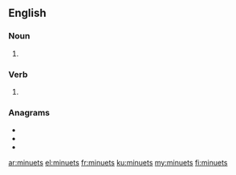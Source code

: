 ==English==

===Noun===
{{head|en|noun plural form}}

# {{plural of|minuet|lang=en}}

===Verb===
{{head|en|verb form}}

# {{en-third-person singular of|minuet}}

===Anagrams===
* {{l|en|minutes}}
* {{l|en|mustine}}
* {{l|en|untimes}}

[[ar:minuets]]
[[el:minuets]]
[[fr:minuets]]
[[ku:minuets]]
[[my:minuets]]
[[fi:minuets]]